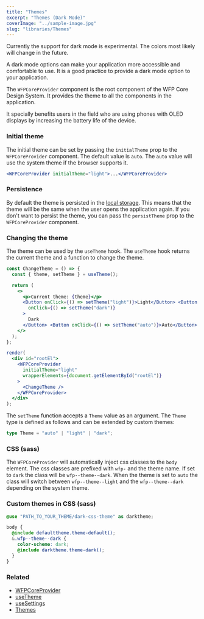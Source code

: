 ```yaml
---
title: "Themes"
excerpt: "Themes (Dark Mode)"
coverImage: "../sample-image.jpg"
slug: "libraries/Themes"
---
```


<Callout kind="warning">

Currently the support for dark mode is experimental. The colors most likely will change in the future.

</Callout>

A dark mode options can make your application more accessible and comfortable to use. It is a good practice to provide a dark mode option to your application.

The `WFPCoreProvider` component is the root component of the WFP Core Design System. It provides the theme to all the components in the application.

It specially benefits users in the field who are using phones with OLED displays by increasing the battery life of the device.

### Initial theme

The initial theme can be set by passing the `initialTheme` prop to the `WFPCoreProvider` component. The default value is `auto`. The `auto` value will use the system theme if the browser supports it.

```jsx
<WFPCoreProvider initialTheme="light">...</WFPCoreProvider>
```

### Persistence

By default the theme is persisted in the [local storage](https://developer.mozilla.org/en-US/docs/Web/API/Window/localStorage). This means that the theme will be the same when the user opens the application again. If you don't want to persist the theme, you can pass the `persistTheme` prop to the `WFPCoreProvider` component.

### Changing the theme

The theme can be used by the `useTheme` hook. The `useTheme` hook returns the current theme and a function to change the theme.

```jsx live noInline
const ChangeTheme = () => {
  const { theme, setTheme } = useTheme();

  return (
    <>
      <p>Current theme: {theme}</p>
      <Button onClick={() => setTheme("light")}>Light</Button> <Button
        onClick={() => setTheme("dark")}
      >
        Dark
      </Button> <Button onClick={() => setTheme("auto")}>Auto</Button>
    </>
  );
};

render(
  <div id="rootEl">
    <WFPCoreProvider
      initialTheme="light"
      wrapperElements={document.getElementById("rootEl")}
    >
      <ChangeTheme />
    </WFPCoreProvider>
  </div>
);
```

The `setTheme` function accepts a `Theme` value as an argument. The `Theme` type is defined as follows and can be extended by custom themes:

```ts
type Theme = "auto" | "light" | "dark";
```

### CSS (sass)

The `WFPCoreProvider` will automatically inject css classes to the `body` element. The css classes are prefixed with `wfp-` and the theme name. If set to `dark` the class will be `wfp--theme--dark`. When the theme is set to `auto` the class will switch between `wfp--theme--light` and the `wfp--theme--dark` depending on the system theme.

### Custom themes in CSS (sass)

```scss
@use "PATH_TO_YOUR_THEME/dark-css-theme" as darktheme;

body {
  @include defaulttheme.theme-default();
  &.wfp--theme--dark {
    color-scheme: dark;
    @include darktheme.theme-dark();
  }
}
```

### Related

- [WFPCoreProvider](/components/structure/wfpcoreprovider)
- [useTheme](/components/hooks/usetheme)
- [useSettings](/components/hooks/usesettings)
- [Themes](/libraries/themes)
